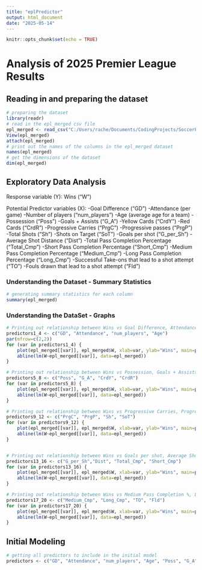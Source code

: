 ```yaml
---
title: "eplPredictor"
output: html_document
date: "2025-05-14"
---
```


```r
knitr::opts_chunk$set(echo = TRUE)
```

# Analysis of 2025 Premier League Results

## Reading in and preparing the dataset
```r
# preparing the dataset
library(readr)
# read in the epl_merged csv file
epl_merged <- read_csv("C:/Users/rache/Documents/CodingProjects/SoccerPredictor/eplMerged.csv")
View(epl_merged)
attach(epl_merged)
# print out the names of the columns in the epl_merged dataset
names(epl_merged)
# get the dimensions of the dataset
dim(epl_merged)
```

## Exploratory Data Analysis
Response variable (Y): Wins ("W")

Potential Predictor variables (X): 
-Goal Difference ("GD")
-Attendance (per game)
-Number of players ("num_players")
-Age (average age for a team)
-Possession ("Poss")
-Goals + Assists ("G_A")
-Yellow Cards ("CrdY")
-Red Cards ("CrdR")
-Progressive Carries ("PrgC")
-Progressive passes ("PrgP")
-Total Shots ("Sh")
-Shots on Target ("SoT")
-Goals per shot ("G_per_Sh")
-Average Shot Distance ("Dist")
-Total Pass Completion Percentage ("Total_Cmp")
-Short Pass Completion Percentage ("Short_Cmp")
-Medium Pass Completion Percentage ("Medium_Cmp")
-Long Pass Completion Percentage ("Long_Cmp")
-Successful Take-ons that lead to a shot attempt ("TO")
-Fouls drawn that lead to a shot attempt ("Fld")


### Understanding the Dataset - Summary Statistics
```r
# generating summary statistics for each column
summary(epl_merged)
```

### Understanding the DataSet - Graphs
```r
# Printing out relationship between Wins vs Goal Difference, Attendance, # of players, Age
predictors1_4 <- c("GD", "Attendance", "num_players", "Age")
par(mfrow=c(2,2))
for (var in predictors1_4) {
    plot(epl_merged[[var]], epl_merged$W, xlab=var, ylab="Wins", main=paste("w vs", var))
    abline(lm(W~epl_merged[[var]], data=epl_merged))
}

# Printing out relationship between Wins vs Possession, Goals + Assists, Yellow Cards, Red Cards
predictors5_8 <- c("Poss", "G_A", "CrdY", "CrdR")
for (var in predictors5_8) {
    plot(epl_merged[[var]], epl_merged$W, xlab=var, ylab="Wins", main=paste("w vs", var))
    abline(lm(W~epl_merged[[var]], data=epl_merged))
}

# Printing out relationship between Wins vs Progressive Carries, Progressive Passes, Total Shots, Shots on Target
predictors9_12 <- c("PrgC", "PrgP", "Sh", "SoT")
for (var in predictors9_12) {
    plot(epl_merged[[var]], epl_merged$W, xlab=var, ylab="Wins", main=paste("w vs", var))
    abline(lm(W~epl_merged[[var]], data=epl_merged))
}


# Printing out relationship between Wins vs Goals per shot, Average Shot Distance, Total Pass Completion %, Short Pass Completion %
predictors13_16 <- c("G_per_Sh","Dist", "Total_Cmp", "Short_Cmp")
for (var in predictors13_16) {
    plot(epl_merged[[var]], epl_merged$W, xlab=var, ylab="Wins", main=paste("w vs", var))
    abline(lm(W~epl_merged[[var]], data=epl_merged))
}

# Printing out relationship between Wins vs Medium Pass Completion %, Long Pass Completion %, Successful Take-ons that lead to a shot attempt, Fouls Drawn that lead to a shot attempt
predictors17_20 <- c("Medium_Cmp", "Long_Cmp", "TO", "Fld")
for (var in predictors17_20) {
    plot(epl_merged[[var]], epl_merged$W, xlab=var, ylab="Wins", main=paste("w vs", var))
    abline(lm(W~epl_merged[[var]], data=epl_merged))
}

```

## Initial Modeling
```r
# getting all predictors to include in the initial model
predictors <- c("GD", "Attendance", "num_players", "Age", "Poss", "G_A", "CrdY", "CrdR", "PrgC", "PrgP", "Sh", "SoT", "G_per_Sh", "Dist", "Total_Cmp", "Short_Cmp", "Medium_Cmp", "Long_Cmp", "TO", "Fld")

```

